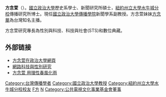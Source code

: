 {{Infobox_officeholder
| name = 方念萱
| image name =
| width = 200px
| now = 社會學家
| period = 
| sex = 女
| Native place = 
| nationality = {{ROC}}
| date of birth ={{birth_date_and_age|1964|5|11}}
| place of birth = {{TWN}}
| profession = 性別與科技<br>科技與社會(STS)<br>數位典藏
| educate = 
*北一女中
*國立政治大學歷史系學士
*國立政治大學新聞研究所碩士
*紐約州立大學水牛城分校傳播研究所博士
| past = 
*國立政治大學新聞學系副教授
*[[公共電視文化事業基金會|公共電視文化事業基金會]]第三屆董事（2004年10月21日-2007年12月12日）
}}

'''方念萱'''（{{bd|1964年|5月11日||}}）。[[國立政治大學|國立政治大學]]歷史系學士、新聞研究所碩士，[[紐約州立大學水牛城分校|紐約州立大學水牛城分校]]傳播研究所博士。現任[[國立政治大學傳播學院|國立政治大學傳播學院]]新聞學系副教授。方念萱妹妹[[方念華|方念華]]為台灣知名主播。

方念萱研究專長為性別與科技、科技與社會(STS)和數位典藏。

==外部链接==
* [https://web.archive.org/web/20130122000634/http://www.jschool.nccu.edu.tw/0301/Nien-Hsuan%20Fang.html 方念萱在政治大學網頁]
* [http://www.lihpao.com/?action-viewnews-itemid-50207 網路科技與性別研究] {{Wayback|url=http://www.lihpao.com/?action-viewnews-itemid-50207 |date=20160304111652 }}
* [https://web.archive.org/web/20070219204156/http://mag.udn.com/mag/campus/storypage.jsp?f_ART_ID=59069 方念萱 用理性春風化雨]

[[Category:台灣傳播學者|Category:台灣傳播學者]]
[[Category:國立政治大學教授|Category:國立政治大學教授]]
[[Category:紐約州立大學水牛城分校校友|Category:紐約州立大學水牛城分校校友]]
[[Category:國立政治大學文學院校友|F方]]
[[Category:方姓|N]]
[[Category:公共電視文化事業基金會董事|Category:公共電視文化事業基金會董事]]
{{taiwan-bio-stub}}